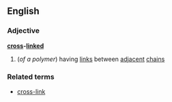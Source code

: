 ==English==
===Adjective===
'''[[cross]]-[[linked]]'''
#{{chemistry}} (''of a polymer'') having [[link]]s between [[adjacent]] [[chain]]s
===Related terms===
*[[cross-link]]